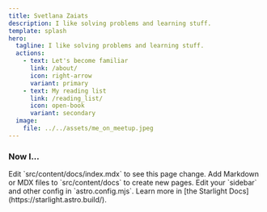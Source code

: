 ```yaml
---
title: Svetlana Zaiats
description: I like solving problems and learning stuff.
template: splash
hero:
  tagline: I like solving problems and learning stuff.
  actions:
    - text: Let's become familiar
      link: /about/
      icon: right-arrow
      variant: primary
    - text: My reading list
      link: /reading_list/
      icon: open-book
      variant: secondary
  image:
    file: ../../assets/me_on_meetup.jpeg
---
```



### Now I...
<Badge text="Learning Astro" variant="note" />
<Badge text="Trying Svelte" variant="success" />
<Badge text="Reading Anne Rice" variant="tip" />
<Badge text="Watching American Dad" variant="caution" />
<Badge text="In love with running" variant="danger" />


<CardGrid stagger>
	<Card title="Update content" icon="pencil">
		Edit `src/content/docs/index.mdx` to see this page change.
	</Card>
	<Card title="Add new content" icon="add-document">
		Add Markdown or MDX files to `src/content/docs` to create new pages.
	</Card>
	<Card title="Configure your site" icon="setting">
		Edit your `sidebar` and other config in `astro.config.mjs`.
	</Card>
	<Card title="Read the docs" icon="open-book">
		Learn more in [the Starlight Docs](https://starlight.astro.build/).
	</Card>
</CardGrid>
